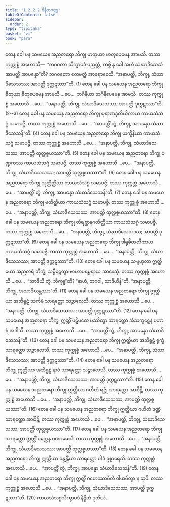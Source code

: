 ```yaml
---
title: "1.2.2.2 ဝိနီတဝတ္ထု"
tableOfContents: false
sidebar:
  order: 2
type: "tipitaka"
basket: "vi"
book: "para"
---
```



<DynamicBreadcrumb />

<Division number="281" book="para">

<Paragraph number="1113" book="para">
တေန ခေါ ပန သမယေန အညတရော ဘိက္ခု မာတုယာ မာတုပေမေန အာမသိ. တဿ ကုက္ကုစ္စံ အဟောသိ—  “ဘဂဝတာ သိက္ခာပဒံ ပညတ္တံ, ကစ္စိ နု ခေါ အဟံ သံဃာဒိသေသံ အာပတ္တိံ အာပန္နော”တိ? ဘဂဝတော ဧတမတ္ထံ အာရောစေသိ. “အနာပတ္တိ, ဘိက္ခု, သံဃာဒိသေသဿ; အာပတ္တိ ဒုက္ကဋဿာ”တိ. (1)
</Paragraph>

<Paragraph number="1114" book="para">
တေန ခေါ ပန သမယေန အညတရော ဘိက္ခု ဓီတုယာ ဓီတုပေမေန အာမသိ …ပေ…  ဘဂိနိယာ ဘဂိနိပေမေန အာမသိ. တဿ ကုက္ကုစ္စံ အဟောသိ …ပေ…  “အနာပတ္တိ, ဘိက္ခု, သံဃာဒိသေသဿ; အာပတ္တိ ဒုက္ကဋဿာ”တိ. (2--3)
</Paragraph>

<Paragraph number="1115" book="para">
တေန ခေါ ပန သမယေန အညတရော ဘိက္ခု ပုရာဏဒုတိယိကာယ ကာယသံသဂ္ဂံ သမာပဇ္ဇိ. တဿ ကုက္ကုစ္စံ အဟောသိ …ပေ…  “အာပတ္တိံ တွံ, ဘိက္ခု, အာပန္နော သံဃာဒိသေသန်”တိ. (4)
</Paragraph>

<Paragraph number="1116" book="para">
တေန ခေါ ပန သမယေန အညတရော ဘိက္ခု ယက္ခိနိယာ ကာယသံသဂ္ဂံ သမာပဇ္ဇိ. တဿ ကုက္ကုစ္စံ အဟောသိ …ပေ…  “အနာပတ္တိ, ဘိက္ခု, သံဃာဒိသေသဿ; အာပတ္တိ ထုလ္လစ္စယဿာ”တိ. (5)
</Paragraph>

<Paragraph number="1117" book="para">
တေန ခေါ ပန သမယေန အညတရော ဘိက္ခု ပဏ္ဍကဿ ကာယသံသဂ္ဂံ သမာပဇ္ဇိ. တဿ ကုက္ကုစ္စံ အဟောသိ …ပေ…  “အနာပတ္တိ, ဘိက္ခု, သံဃာဒိသေသဿ; အာပတ္တိ ထုလ္လစ္စယဿာ”တိ. (6)
</Paragraph>

<Paragraph number="1118" book="para">
တေန ခေါ ပန သမယေန အညတရော ဘိက္ခု သုတ္တိတ္ထိယာ ကာယသံသဂ္ဂံ သမာပဇ္ဇိ. တဿ ကုက္ကုစ္စံ အဟောသိ …ပေ…  “အာပတ္တိံ တွံ, ဘိက္ခု, အာပန္နော သံဃာဒိသေသန်”တိ. (7)
</Paragraph>

<Paragraph number="1119" book="para">
တေန ခေါ ပန သမယေန အညတရော ဘိက္ခု မတိတ္ထိယာ ကာယသံသဂ္ဂံ သမာပဇ္ဇိ. တဿ ကုက္ကုစ္စံ အဟောသိ …ပေ…  “အနာပတ္တိ, ဘိက္ခု, သံဃာဒိသေသဿ; အာပတ္တိ ထုလ္လစ္စယဿာ”တိ. (8)
</Paragraph>

<Paragraph number="1120" book="para">
တေန ခေါ ပန သမယေန အညတရော ဘိက္ခု တိရစ္ဆာနဂတိတ္ထိယာ ကာယသံသဂ္ဂံ သမာပဇ္ဇိ. တဿ ကုက္ကုစ္စံ အဟောသိ …ပေ…  “အနာပတ္တိ, ဘိက္ခု, သံဃာဒိသေသဿ; အာပတ္တိ ဒုက္ကဋဿာ”တိ. (9)
</Paragraph>

<Paragraph number="1121" book="para">
တေန ခေါ ပန သမယေန အညတရော ဘိက္ခု ဒါရုဓီတလိကာယ ကာယသံသဂ္ဂံ သမာပဇ္ဇိ. တဿ ကုက္ကုစ္စံ အဟောသိ …ပေ…  “အနာပတ္တိ, ဘိက္ခု, သံဃာဒိသေသဿ; အာပတ္တိ ဒုက္ကဋဿာ”တိ. (10)
</Paragraph>

</Division>
<Division number="282" book="para">

<Paragraph number="1122" book="para">
တေန ခေါ ပန သမယေန သမ္ဗဟုလာ ဣတ္ထိယော အညတရံ ဘိက္ခုံ သမ္ပီဠေတွာ ဗာဟာပရမ္ပရာယ အာနေသုံ. တဿ ကုက္ကုစ္စံ အဟောသိ …ပေ…  “သာဒိယိ တွံ, ဘိက္ခူ”တိ? “နာဟံ, ဘဂဝါ, သာဒိယိန်”တိ. “အနာပတ္တိ, ဘိက္ခု, အသာဒိယန္တဿာ”တိ. (11)
</Paragraph>

<Paragraph number="1123" book="para">
တေန ခေါ ပန သမယေန အညတရော ဘိက္ခု ဣတ္ထိယာ အဘိရူဠှံ သင်္ကမံ သာရတ္တော သဉ္စာလေသိ. တဿ ကုက္ကုစ္စံ အဟောသိ …ပေ…  “အနာပတ္တိ, ဘိက္ခု, သံဃာဒိသေသဿ; အာပတ္တိ ဒုက္ကဋဿာ”တိ. (12)
</Paragraph>

<Paragraph number="1124" book="para">
တေန ခေါ ပန သမယေန အညတရော ဘိက္ခု ဣတ္ထိံ ပဋိပထေ ပဿိတွာ သာရတ္တော အံသကူဋေန ပဟာရံ အဒါသိ. တဿ ကုက္ကုစ္စံ အဟောသိ …ပေ…  “အာပတ္တိံ တွံ, ဘိက္ခု, အာပန္နော သံဃာဒိသေသန်”တိ. (13)
</Paragraph>

<Paragraph number="1125" book="para">
တေန ခေါ ပန သမယေန အညတရော ဘိက္ခု ဣတ္ထိယာ အဘိရူဠှံ ရုက္ခံ သာရတ္တော သဉ္စာလေသိ. တဿ ကုက္ကုစ္စံ အဟောသိ …ပေ…  “အနာပတ္တိ, ဘိက္ခု, သံဃာဒိသေသဿ; အာပတ္တိ ဒုက္ကဋဿာ”တိ. (14)
</Paragraph>

<Paragraph number="1126" book="para">
တေန ခေါ ပန သမယေန အညတရော ဘိက္ခု ဣတ္ထိယာ အဘိရူဠှံ နာဝံ သာရတ္တော သဉ္စာလေသိ. တဿ ကုက္ကုစ္စံ အဟောသိ …ပေ…  “အနာပတ္တိ, ဘိက္ခု, သံဃာဒိသေသဿ; အာပတ္တိ ဒုက္ကဋဿာ”တိ. (15)
</Paragraph>

<Paragraph number="1127" book="para">
တေန ခေါ ပန သမယေန အညတရော ဘိက္ခု ဣတ္ထိယာ ဂဟိတံ ရဇ္ဇုံ သာရတ္တော အာဝိဉ္ဆိ. တဿ ကုက္ကုစ္စံ အဟောသိ …ပေ…  “အနာပတ္တိ, ဘိက္ခု, သံဃာဒိသေသဿ; အာပတ္တိ ထုလ္လစ္စယဿာ”တိ. (16)
</Paragraph>

<Paragraph number="1128" book="para">
တေန ခေါ ပန သမယေန အညတရော ဘိက္ခု ဣတ္ထိယာ ဂဟိတံ ဒဏ္ဍံ သာရတ္တော အာဝိဉ္ဆိ. တဿ ကုက္ကုစ္စံ အဟောသိ …ပေ…  “အနာပတ္တိ, ဘိက္ခု, သံဃာဒိသေသဿ; အာပတ္တိ ထုလ္လစ္စယဿာ”တိ. (17)
</Paragraph>

<Paragraph number="1129" book="para">
တေန ခေါ ပန သမယေန အညတရော ဘိက္ခု သာရတ္တော ဣတ္ထိံ ပတ္တေန ပဏာမေသိ. တဿ ကုက္ကုစ္စံ အဟောသိ …ပေ…  “အနာပတ္တိ, ဘိက္ခု, သံဃာဒိသေသဿ; အာပတ္တိ ထုလ္လစ္စယဿာ”တိ. (18)
</Paragraph>

<Paragraph number="1130" book="para">
တေန ခေါ ပန သမယေန အညတရော ဘိက္ခု ဣတ္ထိယာ ဝန္ဒန္တိယာ သာရတ္တော ပါဒံ ဥစ္စာရေသိ. တဿ ကုက္ကုစ္စံ အဟောသိ …ပေ…  “အာပတ္တိံ တွံ, ဘိက္ခု, အာပန္နော သံဃာဒိသေသန်”တိ. (19)
</Paragraph>

<Paragraph number="1131" book="para">
တေန ခေါ ပန သမယေန အညတရော ဘိက္ခု ဣတ္ထိံ ဂဟေဿာမီတိ ဝါယမိတွာ န ဆုပိ. တဿ ကုက္ကုစ္စံ အဟောသိ …ပေ…  “အနာပတ္တိ, ဘိက္ခု, သံဃာဒိသေသဿ; အာပတ္တိ ဒုက္ကဋဿာ”တိ. (20)

</Paragraph>
</Division>

<Paragraph number="1132" type="center" book="para">
ကာယသံသဂ္ဂသိက္ခာပဒံ နိဋ္ဌိတံ ဒုတိယံ.
</Paragraph>